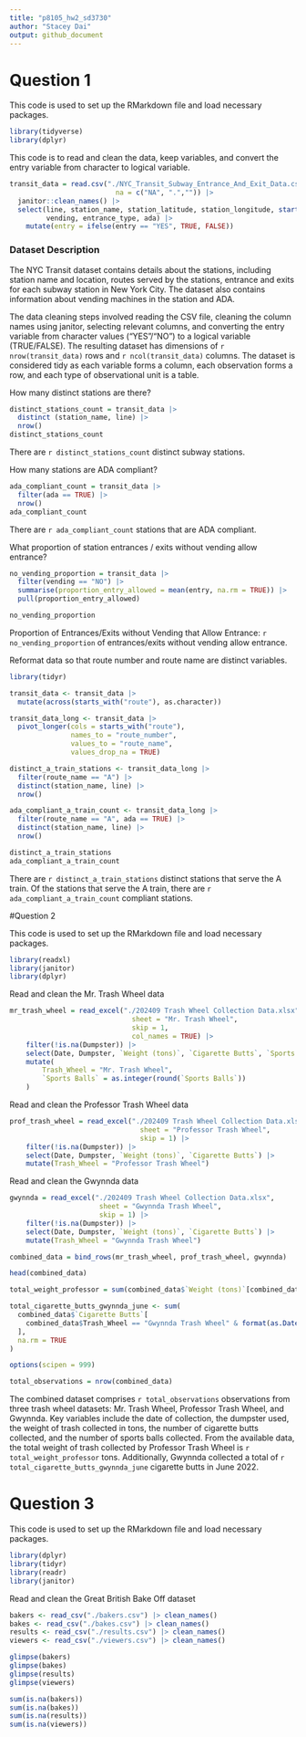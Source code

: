```yaml
---
title: "p8105_hw2_sd3730"
author: "Stacey Dai"
output: github_document
---
```


# Question 1

This code is used to set up the RMarkdown file and load necessary packages.
```r
library(tidyverse)
library(dplyr)
```

This code is to read and clean the data, keep variables, and convert the entry variable from character to logical variable.
```r
transit_data = read.csv("./NYC_Transit_Subway_Entrance_And_Exit_Data.csv", 
                          na = c("NA", ".","")) |>
  janitor::clean_names() |>
  select(line, station_name, station_latitude, station_longitude, starts_with("route"), entry,
         vending, entrance_type, ada) |>
    mutate(entry = ifelse(entry == "YES", TRUE, FALSE)) 
```

### Dataset Description

The NYC Transit dataset contains details about the stations, including station name and location, routes served by the stations, entrance and exits for each subway station in New York City. The dataset also contains information about vending machines in the station and ADA. 

The data cleaning steps involved reading the CSV file, cleaning the column names using janitor, selecting relevant columns, and converting the entry variable from character values ("YES"/"NO") to a logical variable (TRUE/FALSE). The resulting dataset has dimensions of `r nrow(transit_data)` rows and `r ncol(transit_data)` columns. The dataset is considered tidy as each variable forms a column, each observation forms a row, and each type of observational unit is a table.

How many distinct stations are there?
```r
distinct_stations_count = transit_data |>
  distinct (station_name, line) |>
  nrow()
distinct_stations_count
```
There are `r distinct_stations_count` distinct subway stations.

How many stations are ADA compliant? 
```r
ada_compliant_count = transit_data |>
  filter(ada == TRUE) |>
  nrow()
ada_compliant_count
```
There are `r ada_compliant_count` stations that are ADA compliant.

What proportion of station entrances / exits without vending allow entrance?
```r
no_vending_proportion = transit_data |>
  filter(vending == "NO") |>
  summarise(proportion_entry_allowed = mean(entry, na.rm = TRUE)) |>
  pull(proportion_entry_allowed)

no_vending_proportion
```
Proportion of Entrances/Exits without Vending that Allow Entrance: `r no_vending_proportion` of entrances/exits without vending allow entrance.

Reformat data so that route number and route name are distinct variables.
```r
library(tidyr)

transit_data <- transit_data |>
  mutate(across(starts_with("route"), as.character)) 

transit_data_long <- transit_data |>
  pivot_longer(cols = starts_with("route"), 
               names_to = "route_number", 
               values_to = "route_name", 
               values_drop_na = TRUE)

distinct_a_train_stations <- transit_data_long |>
  filter(route_name == "A") |>
  distinct(station_name, line) |>
  nrow()

ada_compliant_a_train_count <- transit_data_long |>
  filter(route_name == "A", ada == TRUE) |>
  distinct(station_name, line) |>
  nrow()

distinct_a_train_stations
ada_compliant_a_train_count
```
There are `r distinct_a_train_stations` distinct stations that serve the A train. 
Of the stations that serve the A train, there are `r ada_compliant_a_train_count` compliant stations.


#Question 2

This code is used to set up the RMarkdown file and load necessary packages.
```r
library(readxl)
library(janitor)
library(dplyr)
```

Read and clean the Mr. Trash Wheel data
```r
mr_trash_wheel = read_excel("./202409 Trash Wheel Collection Data.xlsx", 
                              sheet = "Mr. Trash Wheel", 
                              skip = 1, 
                              col_names = TRUE) |>
    filter(!is.na(Dumpster)) |>
    select(Date, Dumpster, `Weight (tons)`, `Cigarette Butts`, `Sports Balls`) |>
    mutate(
        Trash_Wheel = "Mr. Trash Wheel",
        `Sports Balls` = as.integer(round(`Sports Balls`))
    )
```

Read and clean the Professor Trash Wheel data
```r
prof_trash_wheel = read_excel("./202409 Trash Wheel Collection Data.xlsx", 
                                sheet = "Professor Trash Wheel", 
                                skip = 1) |>
    filter(!is.na(Dumpster)) |>
    select(Date, Dumpster, `Weight (tons)`, `Cigarette Butts`) |>
    mutate(Trash_Wheel = "Professor Trash Wheel")
```

Read and clean the Gwynnda data
```r
gwynnda = read_excel("./202409 Trash Wheel Collection Data.xlsx", 
                      sheet = "Gwynnda Trash Wheel", 
                      skip = 1) |>
    filter(!is.na(Dumpster)) |>
    select(Date, Dumpster, `Weight (tons)`, `Cigarette Butts`) |>
    mutate(Trash_Wheel = "Gwynnda Trash Wheel")
```

```r
combined_data = bind_rows(mr_trash_wheel, prof_trash_wheel, gwynnda)

head(combined_data)
```

```r
total_weight_professor = sum(combined_data$`Weight (tons)`[combined_data$Trash_Wheel == "Professor Trash Wheel"], na.rm = TRUE)
```

```r
total_cigarette_butts_gwynnda_june <- sum(
  combined_data$`Cigarette Butts`[
    combined_data$Trash_Wheel == "Gwynnda Trash Wheel" & format(as.Date(combined_data$Date), "%Y-%m") == "2022-06"
  ],
  na.rm = TRUE
)

options(scipen = 999)
```

```r
total_observations = nrow(combined_data)
```

The combined dataset comprises `r total_observations` observations from three trash wheel datasets: Mr. Trash Wheel, Professor Trash Wheel, and Gwynnda. Key variables include the date of collection, the dumpster used, the weight of trash collected in tons, the number of cigarette butts collected, and the number of sports balls collected. From the available data, the total weight of trash collected by Professor Trash Wheel is `r total_weight_professor` tons. Additionally, Gwynnda collected a total of `r total_cigarette_butts_gwynnda_june` cigarette butts in June 2022.


# Question 3

This code is used to set up the RMarkdown file and load necessary packages.
```r
library(dplyr)
library(tidyr)
library(readr)
library(janitor)
```

Read and clean the Great British Bake Off dataset
```r
bakers <- read_csv("./bakers.csv") |> clean_names()
bakes <- read_csv("./bakes.csv") |> clean_names()
results <- read_csv("./results.csv") |> clean_names()
viewers <- read_csv("./viewers.csv") |> clean_names()

glimpse(bakers)
glimpse(bakes)
glimpse(results)
glimpse(viewers)
```

```r
sum(is.na(bakers))
sum(is.na(bakes))
sum(is.na(results))
sum(is.na(viewers))
```





